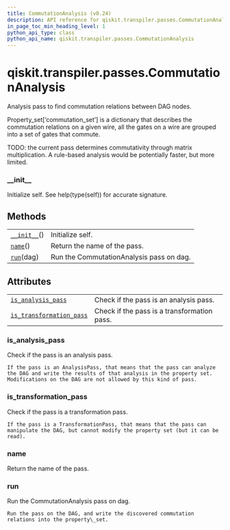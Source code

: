 ```yaml
---
title: CommutationAnalysis (v0.24)
description: API reference for qiskit.transpiler.passes.CommutationAnalysis in qiskit v0.24
in_page_toc_min_heading_level: 1
python_api_type: class
python_api_name: qiskit.transpiler.passes.CommutationAnalysis
---
```


<span id="qiskit-transpiler-passes-commutationanalysis" />

# qiskit.transpiler.passes.CommutationAnalysis

<Class id="qiskit.transpiler.passes.CommutationAnalysis" isDedicatedPage={true} github="https://github.com/qiskit/qiskit/tree/stable/0.16/qiskit/transpiler/passes/optimization/commutation_analysis.py" signature="CommutationAnalysis(*args, **kwargs)" modifiers="class">
  Analysis pass to find commutation relations between DAG nodes.

  Property\_set\[‘commutation\_set’] is a dictionary that describes the commutation relations on a given wire, all the gates on a wire are grouped into a set of gates that commute.

  TODO: the current pass determines commutativity through matrix multiplication. A rule-based analysis would be potentially faster, but more limited.

  ### \_\_init\_\_

  <Function id="qiskit.transpiler.passes.CommutationAnalysis.__init__" signature="__init__()">
    Initialize self. See help(type(self)) for accurate signature.
  </Function>

  ## Methods

  |                                                                                                                                |                                          |
  | ------------------------------------------------------------------------------------------------------------------------------ | ---------------------------------------- |
  | [`__init__`](#qiskit.transpiler.passes.CommutationAnalysis.__init__ "qiskit.transpiler.passes.CommutationAnalysis.__init__")() | Initialize self.                         |
  | [`name`](#qiskit.transpiler.passes.CommutationAnalysis.name "qiskit.transpiler.passes.CommutationAnalysis.name")()             | Return the name of the pass.             |
  | [`run`](#qiskit.transpiler.passes.CommutationAnalysis.run "qiskit.transpiler.passes.CommutationAnalysis.run")(dag)             | Run the CommutationAnalysis pass on dag. |

  ## Attributes

  |                                                                                                                                                                        |                                             |
  | ---------------------------------------------------------------------------------------------------------------------------------------------------------------------- | ------------------------------------------- |
  | [`is_analysis_pass`](#qiskit.transpiler.passes.CommutationAnalysis.is_analysis_pass "qiskit.transpiler.passes.CommutationAnalysis.is_analysis_pass")                   | Check if the pass is an analysis pass.      |
  | [`is_transformation_pass`](#qiskit.transpiler.passes.CommutationAnalysis.is_transformation_pass "qiskit.transpiler.passes.CommutationAnalysis.is_transformation_pass") | Check if the pass is a transformation pass. |

  ### is\_analysis\_pass

  <Attribute id="qiskit.transpiler.passes.CommutationAnalysis.is_analysis_pass">
    Check if the pass is an analysis pass.

    If the pass is an AnalysisPass, that means that the pass can analyze the DAG and write the results of that analysis in the property set. Modifications on the DAG are not allowed by this kind of pass.
  </Attribute>

  ### is\_transformation\_pass

  <Attribute id="qiskit.transpiler.passes.CommutationAnalysis.is_transformation_pass">
    Check if the pass is a transformation pass.

    If the pass is a TransformationPass, that means that the pass can manipulate the DAG, but cannot modify the property set (but it can be read).
  </Attribute>

  ### name

  <Function id="qiskit.transpiler.passes.CommutationAnalysis.name" signature="name()">
    Return the name of the pass.
  </Function>

  ### run

  <Function id="qiskit.transpiler.passes.CommutationAnalysis.run" signature="run(dag)">
    Run the CommutationAnalysis pass on dag.

    Run the pass on the DAG, and write the discovered commutation relations into the property\_set.
  </Function>
</Class>

